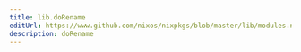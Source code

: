 ```yaml
---
title: lib.doRename
editUrl: https://www.github.com/nixos/nixpkgs/blob/master/lib/modules.nix#L1250C14
description: doRename
---
```




<LinkCard
    title="Contribute Now!"
    description="API Documentation is done in our source code"
    href="https://www.github.com/nixos/nixpkgs/blob/master/lib/modules.nix#L1250C14"
/>


